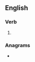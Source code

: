 ==English==

===Verb===
{{head|en|verb form}}

# {{en-past of|asterisk}}

===Anagrams===
* {{anagrams|en|Kiersteads}}
